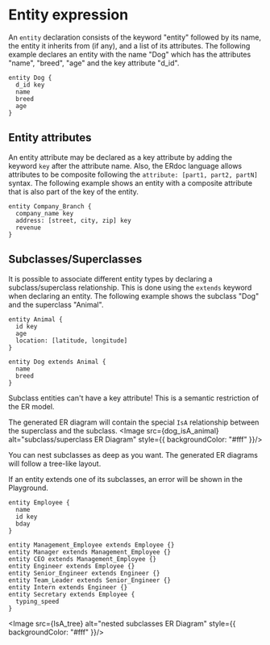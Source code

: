 
# Entity expression

An `entity` declaration consists of the keyword "entity" followed by its name, the entity it inherits from (if any), and a list of its attributes.
The following example declares an entity with the name "Dog" which has the attributes "name", "breed", "age" and the key attribute "d_id".
  ```erdoc
  entity Dog {
    d_id key
    name
    breed
    age
  } 
  ```
  ## Entity attributes
  An entity attribute may be declared as a key attribute by adding the keyword `key` after the attribute name. Also, the ERdoc language allows attributes
  to be composite following the `attribute: [part1, part2, partN]` syntax. The following example shows an entity with a composite attribute that is also 
  part of the key of the entity. 
  ```erdoc
  entity Company_Branch {
    company_name key
    address: [street, city, zip] key
    revenue
  }
  ```

  ## Subclasses/Superclasses
  It is possible to associate different entity types by declaring a subclass/superclass relationship. This is done using the `extends` keyword when declaring
  an entity. The following example shows the subclass "Dog" and the superclass "Animal". 

  ```erdoc
  entity Animal {
    id key
    age
    location: [latitude, longitude]
  }

  entity Dog extends Animal {
    name
    breed
  } 
  ```

  <Callout>
  Subclass entities can't have a key attribute! This is a semantic restriction of the ER model.
  </Callout>

  The generated ER diagram will contain the special `IsA` relationship between the superclass and the subclass.
  <Image src={dog_isA_animal} alt="subclass/superclass ER Diagram" style={{ backgroundColor: "#fff" }}/>

  You can nest subclasses as deep as you want. The generated ER diagrams will follow a tree-like layout.

  <Callout>
   If an entity extends one of its subclasses, an error will be shown in the Playground.
  </Callout>
  
  ```erdoc
  entity Employee {
    name
    id key
    bday
  }

  entity Management_Employee extends Employee {}
  entity Manager extends Management_Employee {}
  entity CEO extends Management_Employee {}
  entity Engineer extends Employee {}
  entity Senior_Engineer extends Engineer {}
  entity Team_Leader extends Senior_Engineer {}
  entity Intern extends Engineer {}
  entity Secretary extends Employee {
    typing_speed
  }
  ```

  <Image src={IsA_tree} alt="nested subclasses ER Diagram" style={{ backgroundColor: "#fff" }}/>